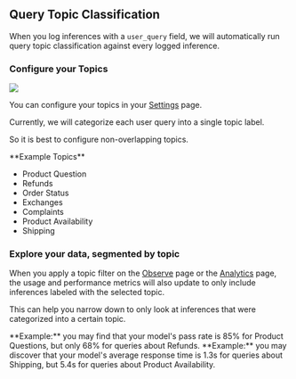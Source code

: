 
## Query Topic Classification

When you log inferences with a `user_query` field, we will automatically run query topic classification against every logged inference.

### Configure your Topics

<img src="/athina-topic-classification.png" />

You can configure your topics in your [Settings](https://app.athina.ai/settings) page.

Currently, we will categorize each user query into a single topic label.

So it is best to configure non-overlapping topics.

<Callout>
**Example Topics**

- Product Question
- Refunds
- Order Status
- Exchanges
- Complaints
- Product Availability
- Shipping

</Callout>

### Explore your data, segmented by topic

When you apply a topic filter on the [Observe](https://app.athina.ai/observe) page or the [Analytics](https://app.athina.ai/dashboard) page, the usage and performance metrics will also update to only include inferences labeled with the selected topic.

This can help you narrow down to only look at inferences that were categorized into a certain topic.

<Callout type="info">
  **Example:** you may find that your model's pass rate is 85% for Product
  Questions, but only 68% for queries about Refunds.
</Callout>

<Callout type="info">
  **Example:** you may discover that your model's average response time is 1.3s
  for queries about Shipping, but 5.4s for queries about Product Availability.
</Callout>
